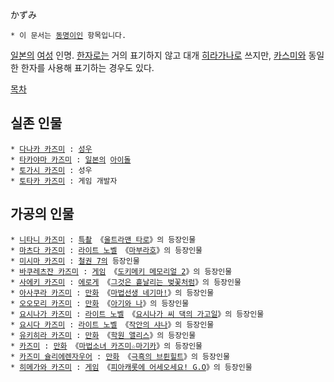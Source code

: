 かずみ

 * 이 문서는 [[동명이인]] 항목입니다.

[[일본]]의 [[여성]] 인명. [[한자]]로는 거의 표기하지 않고 대개 [[히라가나]]로 쓰지만, [[카스미]]와 동일한 한자를 사용해 표기하는 경우도 있다.

[[목차]]
== 실존 인물 ==
 * [[다나카 카즈미]] : [[성우]]
 * [[타카야마 카즈미]] : [[일본]]의 [[아이돌]]
 * [[토가시 카즈미]] : 성우
 * [[토타카 카즈미]] : 게임 개발자

== 가공의 인물 ==
 * [[니타니 카즈미]] : [[특촬]] 《[[울트라맨 타로]]》의 등장인물
 * [[마츠다 카즈미]] : [[라이트 노벨]] 《[[마부라호]]》의 등장인물
 * [[미시마 카즈미]] : [[철권 7]]의 등장인물
 * [[바쿠레츠잔 카즈미]] : [[게임]] 《[[도키메키 메모리얼 2]]》의 등장인물
 * [[사에키 카즈미]] : [[에로게]] 《[[그것은 흩날리는 벚꽃처럼]]》의 등장인물
 * [[아사쿠라 카즈미]] : [[만화]] 《[[마법선생 네기마!]]》의 등장인물
 * [[오오모리 카즈미]] : [[만화]] 《[[아기와 나]]》의 등장인물
 * [[요시나가 카즈미]] : [[라이트 노벨]] 《[[요시나가 씨 댁의 가고일]]》의 등장인물
 * [[요시다 카즈미]] : [[라이트 노벨]] 《[[작안의 샤나]]》의 등장인물
 * [[유키히라 카즈미]] : [[만화]] 《[[학원 앨리스]]》의 등장인물
 * [[카즈미(마법소녀 카즈미☆마기카)|카즈미]] : [[만화]] 《[[마법소녀 카즈미☆마기카]]》의 등장인물
 * [[카즈미 슐리에렌자우어]] : [[만화]] 《[[극흑의 브륀힐트]]》의 등장인물
 * [[히메가와 카즈미]] : [[게임]] 《[[피아캐롯에 어세오세요! G.O]]》의 등장인물
